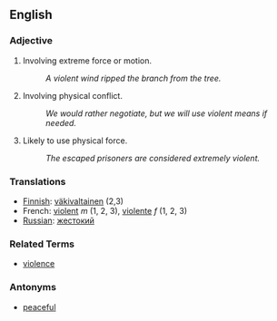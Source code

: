 ==English==

===Adjective===
# Involving extreme force or motion.
#: ''A violent wind ripped the branch from the tree.''
# Involving physical conflict.
#: ''We would rather negotiate, but we will use violent means if needed.''
# Likely to use physical force.
#: ''The escaped prisoners are considered extremely violent.''

===Translations===

*[[Finnish]]: [[väkivaltainen]] (2,3)
*French: [[violent]] ''m'' (1, 2, 3), [[violente]] ''f'' (1, 2, 3)
*[[Russian]]: [[жестокий]]

===Related Terms===
* [[violence]]

===Antonyms===
* [[peaceful]]